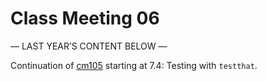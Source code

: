 # Class Meeting 06

--- LAST YEAR'S CONTENT BELOW ---

Continuation of [cm105](cm105.nb.html) starting at 7.4: Testing with `testthat`.
